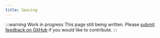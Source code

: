 ```yaml
---
title: Spacing
---
```


:::warning Work in progress
This page still being written.
Please [submit feedback on GitHub](https://github.com/wwnorton/design-system/issues) if you would like to contribute.
:::
